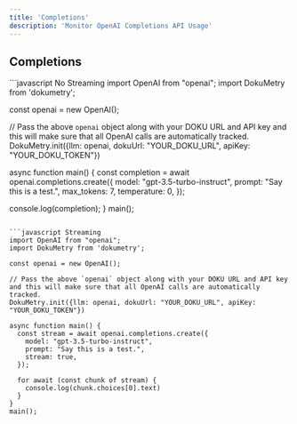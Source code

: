 ```yaml
---
title: 'Completions'
description: 'Monitor OpenAI Completions API Usage'
---
```


## Completions
<CodeGroup>
```javascript No Streaming
import OpenAI from "openai";
import DokuMetry from 'dokumetry';

const openai = new OpenAI();

// Pass the above `openai` object along with your DOKU URL and API key and this will make sure that all OpenAI calls are automatically tracked.
DokuMetry.init({llm: openai, dokuUrl: "YOUR_DOKU_URL", apiKey: "YOUR_DOKU_TOKEN"})

async function main() {
  const completion = await openai.completions.create({
    model: "gpt-3.5-turbo-instruct",
    prompt: "Say this is a test.",
    max_tokens: 7,
    temperature: 0,
  });

  console.log(completion);
}
main();
```

```javascript Streaming
import OpenAI from "openai";
import DokuMetry from 'dokumetry';

const openai = new OpenAI();

// Pass the above `openai` object along with your DOKU URL and API key and this will make sure that all OpenAI calls are automatically tracked.
DokuMetry.init({llm: openai, dokuUrl: "YOUR_DOKU_URL", apiKey: "YOUR_DOKU_TOKEN"})

async function main() {
  const stream = await openai.completions.create({
    model: "gpt-3.5-turbo-instruct",
    prompt: "Say this is a test.",
    stream: true,
  });

  for await (const chunk of stream) {
    console.log(chunk.choices[0].text)
  }
}
main();
```

</CodeGroup>